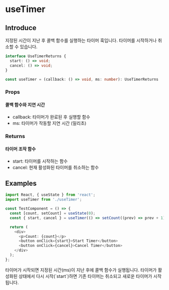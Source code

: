 # useTimer

## Introduce

지정된 시간이 지난 후 콜백 함수를 실행하는 타이머 훅입니다. 타이머를 시작하거나 취소할 수 있습니다.

```ts
interface UseTimerReturns {
  start: () => void;
  cancel: () => void;
}

const useTimer = (callback: () => void, ms: number): UseTimerReturns
```

### Props

#### 콜백 함수와 지연 시간

- callback: 타이머가 완료된 후 실행할 함수
- ms: 타이머가 작동할 지연 시간 (밀리초)

### Returns

#### 타이머 조작 함수

- start: 타이머를 시작하는 함수
- cancel: 현재 활성화된 타이머를 취소하는 함수

## Examples

```ts copy filename="TestComponent.tsx"
import React, { useState } from 'react';
import useTimer from './useTimer';

const TestComponent = () => {
  const [count, setCount] = useState(0);
  const { start, cancel } = useTimer(() => setCount((prev) => prev + 1), 2000);

  return (
    <div>
      <p>Count: {count}</p>
      <button onClick={start}>Start Timer</button>
      <button onClick={cancel}>Cancel Timer</button>
    </div>
  );
};
```


<Callout type="info">
  타이머가 시작되면 지정된 시간(ms)이 지난 후에 콜백 함수가 실행됩니다.
</Callout>

<Callout type="warning">
  타이머가 활성화된 상태에서 다시 시작(`start`)하면 기존 타이머는 취소되고
  새로운 타이머가 시작됩니다.
</Callout>
